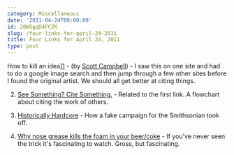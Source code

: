 ```yaml
---
category: Miscellaneous
date: '2011-04-24T00:00:00'
id: 20WSgqD4FC2K
slug: /four-links-for-april-24-2011
title: Four Links for April 24, 2011
type: post
---
```


How to kill an idea][1] - (by [Scott Campbell][2]) - I saw this on one site and had to do a google image search and then jump through a few other sites before I found the original artist. We should all get better at citing things.

2. [See Something? Cite Something.][3] - Related to the first link. A flowchart about citing the work of others.

3. [Historically Hardcore][4] - How a fake campaign for the Smithsonian took off.

4. [Why nose grease kills the foam in your beer/coke][5] - If you've never seen the trick it's fascinating to watch. Gross, but fascinating.


[1]: http://1.bp.blogspot.com/-F7xuCiIl4rU/TV1cpDeVWfI/AAAAAAAAFSU/orppP88oKwQ/s1600/killing-ideas.jpg

[2]: http://www.pyramidcar.com/

[3]: http://www.notquitewrong.com/rosscottinc/2011/01/13/see-something-cite-something/

[4]: http://www.mymodernmet.com/profiles/blogs/story-of-the-historically

[5]: http://www.chow.com/food-news/54430/why-does-nose-grease-tame-beer-foam/
